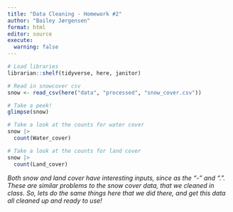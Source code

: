 ```yaml
---
title: "Data Cleaning - Homework #2"
author: "Bailey Jørgensen"
format: html
editor: source
execute: 
  warning: false
---
```


```r
# Load libraries
librarian::shelf(tidyverse, here, janitor)
```

```r
# Read in snowcover csv
snow <- read_csv(here("data", "processed", "snow_cover.csv"))

# Take a peek!
glimpse(snow)
```
```r
# Take a look at the counts for water cover
snow |> 
  count(Water_cover)
```

```r
# Take a look at the counts for land cover
snow |> 
  count(Land_cover)
```

*Both snow and land cover have interesting inputs, since as the "-" and ".". These are similar problems to the snow cover data, that we cleaned in class. So, lets do the same things here that we did there, and get this data all cleaned up and ready to use!*